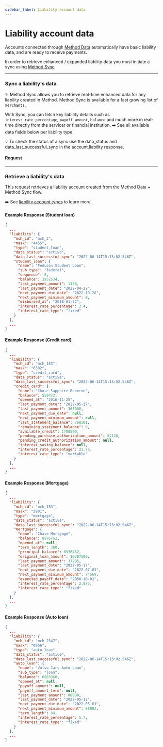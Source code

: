 ```yaml
---
sidebar_label: Liability account data
---
```




# Liability account data

Accounts connected through [Method Data](/guides/quick-start/retrieve-an-entitys-debts)
automatically have basic liability data, and are ready to receive payments.

In order to retrieve enhanced / expanded liability data you must initiate a sync using [Method Sync](/guides/quick-start/sync-a-liability)

---

### Sync a liability's data

✨ Method Sync allows you to retrieve real-time enhanced data for any liability created in Method. Method Sync is available
for a fast growing list of `merchants`.

With Sync, you can fetch key liability details such as `interest_rate_percentage`, `payoff_amount`, `balance` and much more
in real-time directly from the servicer or financial institution. ➡️ See all available data fields below per liability type.

💡 To check the status of a sync use the data_status and data_last_successful_sync in the account.liability response.

#### Request
<AccountSync />

---

### Retrieve a liability's data
This request retrieves a liability account created from the Method Data + Method Sync flow.

➡️ See [liability account types](/api/core/accounts/object#liability-account-types) to learn more.

<AccountsRetrieve />

#### Example Response (Student loan)
```json
{
  ...
  "liability": {
    "mch_id": "mch_2",
    "mask": "4455",
    "type": "student_loan",
    "data_status": "active",
    "data_last_successful_sync": "2022-06-14T15:13:02.546Z",
    "student_loan": {
      "name": "FedLoan Student Loan",
      "sub_type": "federal",
      "sequence": 6,
      "balance": 1952634,
      "last_payment_amount": 1150,
      "last_payment_date": "2022-04-22",
      "next_payment_due_date": "2022-10-28",
      "next_payment_minimum_amount": 0,
      "disbursed_at": "2018-01-22",
      "interest_rate_percentage": 3.4,
      "interest_rate_type": "fixed"
    }
  },
  ...
}
```

#### Example Response (Credit card)

```json
{
  ...
  "liability": {
    "mch_id": "mch_183",
    "mask": "6382",
    "type": "credit_card",
    "data_status": "active",
    "data_last_successful_sync": "2022-06-14T15:13:02.546Z",
    "credit_card": {
      "name": "Chase Sapphire Reserve",
      "balance": 550472,
      "opened_at": "2016-11-25",
      "last_payment_date": "2022-05-27",
      "last_payment_amount": 361000,
      "next_payment_due_date": null,
      "next_payment_minimum_amount": null,
      "last_statement_balance": 760501,
      "remaining_statement_balance": 0,
      "available_credit": 1788500,
      "pending_purchase_authorization_amount": 54136,
      "pending_credit_authorization_amount": null,
      "interest_saving_balance": null,
      "interest_rate_percentage": 21.75,
      "interest_rate_type": "variable"
    }
  },
  ...
}
```

#### Example Response (Mortgage)

```json
{
  ...
  "liability": {
    "mch_id": "mch_183",
    "mask": "2901",
    "type": "mortgage",
    "data_status": "active",
    "data_last_successful_sync": "2022-06-14T15:13:02.546Z",
    "mortgage": {
      "name": "Chase Mortgage",
      "balance": 8976762,
      "opened_at": null,
      "term_length": 360,
      "principal_balance": 8976762,
      "original_loan_amount": 10307500,
      "last_payment_amount": 37285,
      "last_payment_date": "2022-05-17",
      "next_payment_due_date": "2022-07-01",
      "next_payment_minimum_amount": 74569,
      "expected_payoff_date": "2050-10-01",
      "interest_rate_percentage": 2.875,
      "interest_rate_type": "fixed"
    }
  },
  ...
}
```

#### Example Response (Auto loan)

```json
{
  ...
  "liability": {
    "mch_id": "mch_2347",
    "mask": "0966",
    "type": "auto_loan",
    "data_status": "active",
    "data_last_successful_sync": "2022-06-14T15:13:02.546Z",
    "auto_loan": {
      "name": "Volvo Cars Auto Loan",
      "sub_type": "loan",
      "balance": 6083960,
      "opened_at": null,
      "payoff_amount": null,
      "payoff_amount_term": null,
      "last_payment_amount": 88800,
      "last_payment_date": "2022-05-12",
      "next_payment_due_date": "2022-06-01",
      "next_payment_minimum_amount": 88883,
      "term_length": 84,
      "interest_rate_percentage": 5.7,
      "interest_rate_type": "fixed"
    }
  },
  ...
}
```
